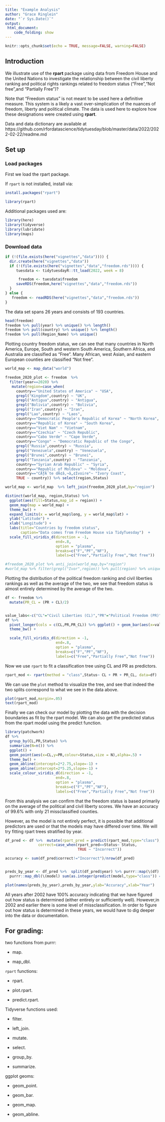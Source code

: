 ```yaml
---
title: "Example Analysis"
author: "Grace Ringlein"
date: "`r Sys.Date()`"
output:
 html_document:
    code_folding: show
---
```


```r
knitr::opts_chunk$set(echo = TRUE, message=FALSE, warning=FALSE)
```

## Introduction

We illustrate use of the **rpart** package using data from Freedom House and the United Nations to investigate the relationship between the civil liberty ranking and political rights rankings related to freedom status ("Free","Not free",and "Partially Free")? 

Note that "Freedom status" is not meant to be used here a definitive measure. This system is a likely a vast over-simplication of the nuances of freedom, liberty and political climate. The data is used here to explore how these designations were created using **rpart**.

Data and data dictionary are available at https://github.com/rfordatascience/tidytuesday/blob/master/data/2022/2022-02-22/readme.md 


## Set up 

### Load packages

First we load the rpart package. 

If `rpart` is not installed, install via:  

```r
install.packages("rpart")
```

```r
library(rpart)
```

Additional packages used are:

```r
library(here)
library(tidyverse)
library(lubridate)
library(maps)
```

### Download data 

```r
if (!(file.exists(here("vignettes","data")))) {
  dir.create(here("vignettes","data"))
  if (!(file.exists(here("vignettes","data","freedom.rds")))) {
     tuesdata <- tidytuesdayR::tt_load(2022, week = 8)

      freedom <- tuesdata$freedom
     saveRDS(freedom,here("vignettes","data","freedom.rds"))
  }
} else {
   freedom <- readRDS(here("vignettes","data","freedom.rds"))
}

```

The data set spans 26 years and consists of 193 countries.

```r
head(freedom)
freedom %>% pull(year) %>% unique() %>% length()
freedom %>% pull(country) %>% unique() %>% length()
freedom %>% pull(Region_Name) %>% unique()
```

Plotting country freedom status, we can see that many countries in North America, Europe, South and western South America, Southern Africa, and Australia are classified as "Free". Many African, west Asian, and eastern European counties are classified "Not free". 

```r

world_map <- map_data("world")

freedom_2020_plot <- freedom  %>% 
  filter(year==2020) %>%
   mutate(region=case_when(
     country=="United States of America" ~ "USA",
     grepl("Kingdom",country) ~ "UK",
     grepl("Antigua",country) ~ "Antigua",
     grepl("Bolivia",country) ~ "Bolivia",
     grepl("Iran",country) ~ "Iran",
     grepl("Lao",country) ~ "Laos",
     country=="Democratic People's Republic of Korea" ~ "North Korea",
     country=="Republic of Korea" ~ "South Korea",
     country=="Viet Nam" ~ "Vietnam",
     country=="Czechia" ~ "Czech Republic",
     country=="Cabo Verde" ~ "Cape Verde",
     country=="Congo" ~ "Democratic Republic of the Congo",
     grepl("Russia",country) ~ "Russia",
     grepl("Venezuela",country) ~ "Venezuela",
     grepl("Brunei",country) ~ "Brunei",
     grepl("Tanzania",country) ~ "Tanzania",
     country=="Syrian Arab Republic" ~ "Syria",
     country=="Republic of Moldova" ~ "Moldova",
     country=="CÃƒÂ´te dÃ¢â‚¬â„¢Ivoire"~ "Ivory Coast",
     TRUE ~ country)) %>% select(region,Status)

world_map <- world_map  %>% left_join(freedom_2020_plot,by="region")

distinct(world_map, region,Status) %>% 
  ggplot(aes(fill=Status,map_id = region)) +
  geom_map(map = world_map) +
  theme_bw() + 
  expand_limits(x = world_map$long, y = world_map$lat) + 
  ylab("Latitude") + 
  xlab("Longitude") + 
  labs(title="Countries by freedom status",
       caption="Data comes from Freedom House via TidyTuesday")  +
  scale_fill_viridis_d(direction = -1,
                       end=.8,
                       option = "plasma",
                       breaks=c("F","PF","NF"),
                       labels=c("Free","Partially Free","Not free"))
```


```r
#freedom_2020_plot %>% anti_join(world_map,by="region")
#world_map %>% filter(grepl("Ivor",region)) %>% pull(region) %>% unique()
```


Plotting the distribution of the political freedom ranking and civil liberties rankings as well as the average of the two, we see that freedom status is almost entirely determined by the average of the two. 

```r

df <- freedom %>%
  mutate(PR_CL = (PR + CL)/2)


value_labs<-c("CL"="Civil Liberties (CL)","PR"="Political Freedom (PR)","PR_CL"="Avg. of CL and PF (PR_CL)")
df %>% 
  pivot_longer(cols = c(CL,PR,PR_CL)) %>% ggplot() + geom_bar(aes(x=value,fill=Status)) + facet_grid(cols=vars(name),scale="free_x",labeller=labeller(name=value_labs)) +   xlab("") + 
  theme_bw() + 

  scale_fill_viridis_d(direction = -1,
                       end=.8,
                       option = "plasma",
                       breaks=c("F","PF","NF"),
                       labels=c("Free","Partially Free","Not free"))
```

Now we use `rpart` to fit a classification tree using CL and PR as predictors. 
```r
rpart_mod <- rpart(method = "class",Status~ CL + PR + PR_CL, data=df)
```

We can use the `plot` method to visualize the tree, and see that indeed the two splits correspond to what we see in the data above.
```r
plot(rpart_mod,margin=.05)
text(rpart_mod)
```

Finally we can check our model by plotting the data with the decision boundaries as fit by the rpart model. We can also get the predicted status from the rpart model using the predict function. 

```r
library(patchwork)
df %>% 
  group_by(CL,PR,Status) %>%
  summarize(N=n()) %>%
  ggplot() + 
  geom_point(aes(x=CL,y=PR,colour=Status,size = N),alpha=.5) +
  theme_bw() + 
  geom_abline(intercept=2*2.75,slope=-1) + 
  geom_abline(intercept=2*5.25,slope=-1) + 
  scale_colour_viridis_d(direction = -1,
                       end=.8,
                       option = "plasma",
                       breaks=c("F","PF","NF"),
                       labels=c("Free","Partially Free","Not free"))


```

From this analysis we can confirm that the freedom status is based primarily on the average of the political and civil liberty scores. We have an accuracy of 99.6% with only 21 missclassified counties.

However, as the model is not entirely perfect, it is possible that additional predictors are used or that the models may have differed over time. We will try fitting rpart trees stratified by year.

```r

df_pred <- df %>%  mutate(rpart_pred = predict(rpart_mod,type="class"),
               correct=case_when(rpart_pred==Status~ Status,
                                 TRUE ~ "Incorrect"))

accuracy <- sum(df_pred$correct!="Incorrect")/nrow(df_pred)


preds_by_year <- df_pred %>%  split(df_pred$year) %>% purrr::map(\(df) rpart(Status ~ PR_CL, data = df)) %>% 
  purrr::map_dbl(\(model) sum(as.integer(predict(model,type="class")) ==model$y)/length(model$y))

plot(names(preds_by_year),preds_by_year,ylab="Accuracy",xlab="Year")
```

All years after 2002 have 100% accuracy indicating that we have figured out how status is determined (either entirely or sufficiently well). However,in 2002 and earlier there is some level of missclassification. In order to figure out how status is determined in these years, we would have to dig deeper into the data or documentation. 



## For grading:

two functions from purrr:  

- map. 

- map_dbl. 


`rpart` functions:  

- rpart. 

- plot.rpart.  

- predict.rpart.  


Tidyverse functions used:  

- filter. 

- left_join.  

- mutate.  

- select.  

- group_by.  

- summarize.   


ggplot geoms:  

- geom_point. 

- geom_bar. 

- geom_map.  

- geom_abline. 


